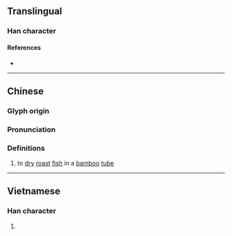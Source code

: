 {{character info}}
==Translingual==

===Han character===
{{Han char|rn=86|rad=火|as=12|sn=16|four=|canj=FCWA|ids=⿰火曾}}

====References====
* {{Han ref|kx=0681.180|dkj=19377|hdz=32235.060|uh=71B7|ud=29111}}

----

==Chinese==
{{zh-forms}}

===Glyph origin===
{{Han etym}}

===Pronunciation===
{{zh-pron
|m=zēng
|c=zang1
|mc=y
|oc=y
|cat=v
}}

===Definitions===
{{zh-hanzi}}

# to [[dry]] [[roast]] [[fish]] in a [[bamboo]] [[tube]]

----

==Vietnamese==

===Han character===
{{vi-readings|reading=tăng|rs=火12}}

# {{rfdef|vi|sort=火12}}